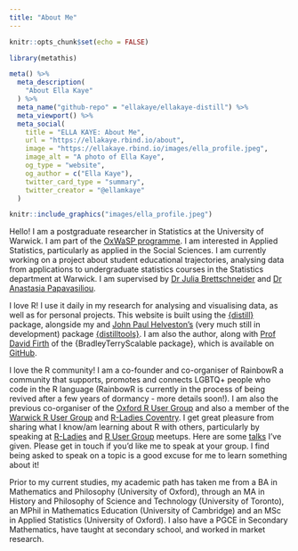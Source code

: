```yaml
---
title: "About Me"
---
```


```r
knitr::opts_chunk$set(echo = FALSE)
```

```r
library(metathis)

meta() %>%
  meta_description(
    "About Ella Kaye"
  ) %>%
  meta_name("github-repo" = "ellakaye/ellakaye-distill") %>%
  meta_viewport() %>%
  meta_social(
    title = "ELLA KAYE: About Me",
    url = "https://ellakaye.rbind.io/about",
    image = "https://ellakaye.rbind.io/images/ella_profile.jpeg",
    image_alt = "A photo of Ella Kaye",
    og_type = "website",
    og_author = c("Ella Kaye"),
    twitter_card_type = "summary",
    twitter_creator = "@ellamkaye"
  )
```


```r
knitr::include_graphics("images/ella_profile.jpeg")
```


Hello! I am a postgraduate researcher in Statistics at the University of Warwick. I am part of the [OxWaSP programme](http://www.oxwasp-cdt.ac.uk). I am interested in Applied Statistics, particularly as applied in the Social Sciences. I am currently working on a project about student educational trajectories, analysing data from applications to undergraduate statistics courses in the Statistics department at Warwick. I am supervised by [Dr Julia Brettschneider](https://warwick.ac.uk/fac/sci/statistics/staff/academic-research/brettschneider/) and [Dr Anastasia Papavasiliou](https://warwick.ac.uk/fac/sci/statistics/staff/academic-research/papavasiliou/).

I love R! I use it daily in my research for analysing and visualising data, as well as for personal projects. This website is built using the [{distill}](https://rstudio.github.io/distill/) package, alongside my and [John Paul Helveston's](https://www.jhelvy.com) (very much still in development) package [{distilltools}](https://ellakaye.github.io/distilltools/). I am also the author, along with [Prof David Firth](https://warwick.ac.uk/fac/sci/statistics/staff/academic-research/firth/) of the {BradleyTerryScalable package}, which is available on [GitHub](https://github.com/EllaKaye/BradleyTerryScalable). 

I love the R community! I am a co-founder and co-organiser of RainbowR a community that supports, promotes and connects LGBTQ+ people who code in the R language (RainbowR is currently in the process of being revived after a few years of dormancy - more details soon!). I am also the previous co-organiser of the [Oxford R User Group](https://www.meetup.com/Oxford-R-User-Group/) and also a member of the [Warwick R User Group](https://www.meetup.com/Warwick-useRs/) and [R-Ladies Coventry](https://www.meetup.com/rladies-coventry/). I get great pleasure from sharing what I know/am learning about R with others, particularly by speaking at [R-Ladies](https://rladies.org) and [R User Group](https://benubah.github.io/r-community-explorer/rugs.html) meetups. Here are some [talks](talks.html) I've given. Please get in touch if you'd like me to speak at your group. I find being asked to speak on a topic is a good excuse for me to learn something about it!

Prior to my current studies, my academic path has taken me from a BA in Mathematics and Philosophy (University of Oxford), through an MA in History and Philosophy of Science and Technology (University of Toronto), an MPhil in Mathematics Education (University of Cambridge) and an MSc in Applied Statistics (University of Oxford). I also have a PGCE in Secondary Mathematics, have taught at secondary school, and worked in market research.

